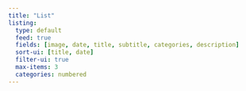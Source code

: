 ```yaml
---
title: "List"
listing: 
  type: default
  feed: true
  fields: [image, date, title, subtitle, categories, description]
  sort-ui: [title, date]
  filter-ui: true
  max-items: 3
  categories: numbered
---
```

